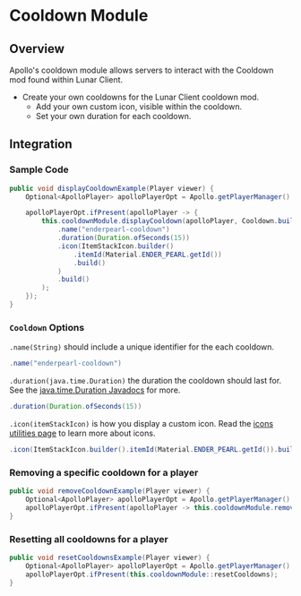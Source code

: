 # Cooldown Module

## Overview

Apollo's cooldown module allows servers to interact with the Cooldown mod found within Lunar Client.

- Create your own cooldowns for the Lunar Client cooldown mod.
  - Add your own custom icon, visible within the cooldown.
  - Set your own duration for each cooldown.

## Integration

### Sample Code

```java
public void displayCooldownExample(Player viewer) {
    Optional<ApolloPlayer> apolloPlayerOpt = Apollo.getPlayerManager().getPlayer(viewer.getUniqueId());

    apolloPlayerOpt.ifPresent(apolloPlayer -> {
        this.cooldownModule.displayCooldown(apolloPlayer, Cooldown.builder()
            .name("enderpearl-cooldown")
            .duration(Duration.ofSeconds(15))
            .icon(ItemStackIcon.builder()
                .itemId(Material.ENDER_PEARL.getId())
                .build()
            )
            .build()
        );
    });
}
```

### `Cooldown` Options

`.name(String)` should include a unique identifier for the each cooldown.
```java
.name("enderpearl-cooldown")
```

`.duration(java.time.Duration)` the duration the cooldown should last for. See the [java.time.Duration Javadocs](https://docs.oracle.com/javase/8/docs/api/java/time/Duration.html) for more.
```java
.duration(Duration.ofSeconds(15))
```

`.icon(itemStackIcon)` is how you display a custom icon. Read the [icons utilities page](/apollo/developers/utilities/icons) to learn more about icons.
```java
.icon(ItemStackIcon.builder().itemId(Material.ENDER_PEARL.getId()).build())
```

### Removing a specific cooldown for a player

```java
public void removeCooldownExample(Player viewer) {
    Optional<ApolloPlayer> apolloPlayerOpt = Apollo.getPlayerManager().getPlayer(viewer.getUniqueId());
    apolloPlayerOpt.ifPresent(apolloPlayer -> this.cooldownModule.removeCooldown(apolloPlayer, "enderpearl-cooldown"));
}
```

### Resetting all cooldowns for a player

```java
public void resetCooldownsExample(Player viewer) {
    Optional<ApolloPlayer> apolloPlayerOpt = Apollo.getPlayerManager().getPlayer(viewer.getUniqueId());
    apolloPlayerOpt.ifPresent(this.cooldownModule::resetCooldowns);
}
```
